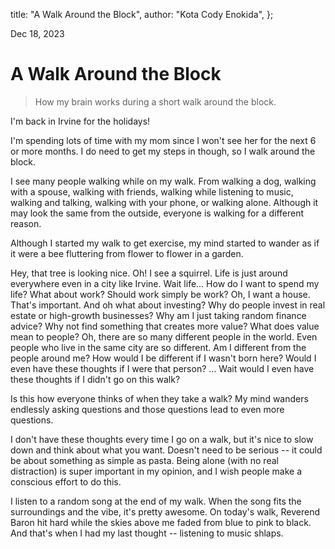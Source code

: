 
  title: "A Walk Around the Block",
  author: "Kota Cody Enokida",
};

Dec 18, 2023

# A Walk Around the Block

<BlockQuote>
  How my brain works during a short walk around the block.
</BlockQuote>

<HeroImage
  src="/posts/walk-around-the-block/irvine-skyline.jpeg"
  alt="Irvine skyline"
  caption="Irvine, CA skyline"
/>

I'm back in Irvine for the holidays!

I'm spending lots of time with my mom since I won't see her for the next 6 or more months. I do need to get my steps in though, so I walk around the block.

I see many people walking while on my walk. From walking a dog, walking with a spouse, walking with friends, walking while listening to music, walking and talking, walking with your phone, or walking alone. Although it may look the same from the outside, everyone is walking for a different reason.

Although I started my walk to get exercise, my mind started to wander as if it were a bee fluttering from flower to flower in a garden.

Hey, that tree is looking nice. Oh! I see a squirrel. Life is just around everywhere even in a city like Irvine. Wait life… How do I want to spend my life? What about work? Should work simply be work? Oh, I want a house. That's important. And oh what about investing? Why do people invest in real estate or high-growth businesses? Why am I just taking random finance advice? Why not find something that creates more value? What does value mean to people? Oh, there are so many different people in the world. Even people who live in the same city are so different. Am I different from the people around me? How would I be different if I wasn't born here? Would I even have these thoughts if I were that person? … Wait would I even have these thoughts if I didn't go on this walk?

Is this how everyone thinks of when they take a walk? My mind wanders endlessly asking questions and those questions lead to even more questions.

I don't have these thoughts every time I go on a walk, but it's nice to slow down and think about what you want. Doesn't need to be serious -- it could be about something as simple as pasta. Being alone (with no real distraction) is super important in my opinion, and I wish people make a conscious effort to do this.

I listen to a random song at the end of my walk. When the song fits the surroundings and the vibe, it's pretty awesome. On today's walk, Reverend Baron hit hard while the skies above me faded from blue to pink to black. And that's when I had my last thought -- listening to music shlaps.
